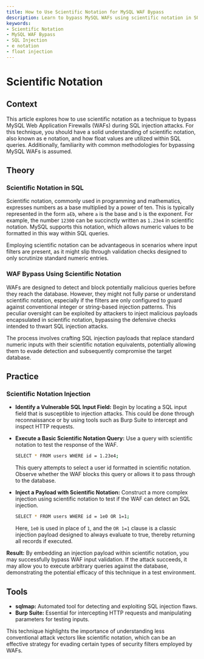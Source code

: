 ```yaml
---
title: How to Use Scientific Notation for MySQL WAF Bypass
description: Learn to bypass MySQL WAFs using scientific notation in SQL injections.
keywords:
- Scientific Notation
- MySQL WAF Bypass
- SQL Injection
- e notation
- float injection
---
```


# Scientific Notation

## Context

This article explores how to use scientific notation as a technique to bypass MySQL Web Application Firewalls (WAFs) during SQL injection attacks. For this technique, you should have a solid understanding of scientific notation, also known as e notation, and how float values are utilized within SQL queries. Additionally, familiarity with common methodologies for bypassing MySQL WAFs is assumed.

## Theory

### Scientific Notation in SQL

Scientific notation, commonly used in programming and mathematics, expresses numbers as a base multiplied by a power of ten. This is typically represented in the form `aEb`, where `a` is the base and `b` is the exponent. For example, the number `12300` can be succinctly written as `1.23e4` in scientific notation. MySQL supports this notation, which allows numeric values to be formatted in this way within SQL queries.

Employing scientific notation can be advantageous in scenarios where input filters are present, as it might slip through validation checks designed to only scrutinize standard numeric entries.

### WAF Bypass Using Scientific Notation

WAFs are designed to detect and block potentially malicious queries before they reach the database. However, they might not fully parse or understand scientific notation, especially if the filters are only configured to guard against conventional integer or string-based injection patterns. This peculiar oversight can be exploited by attackers to inject malicious payloads encapsulated in scientific notation, bypassing the defensive checks intended to thwart SQL injection attacks.

The process involves crafting SQL injection payloads that replace standard numeric inputs with their scientific notation equivalents, potentially allowing them to evade detection and subsequently compromise the target database.

## Practice

### Scientific Notation Injection

- **Identify a Vulnerable SQL Input Field:**
  Begin by locating a SQL input field that is susceptible to injection attacks. This could be done through reconnaissance or by using tools such as Burp Suite to intercept and inspect HTTP requests.

- **Execute a Basic Scientific Notation Query:**
  Use a query with scientific notation to test the response of the WAF.

  ```bash
  SELECT * FROM users WHERE id = 1.23e4;
  ```

  This query attempts to select a user id formatted in scientific notation. Observe whether the WAF blocks this query or allows it to pass through to the database.

- **Inject a Payload with Scientific Notation:**
  Construct a more complex injection using scientific notation to test if the WAF can detect an SQL injection.

  ```bash
  SELECT * FROM users WHERE id = 1e0 OR 1=1;
  ```

  Here, `1e0` is used in place of `1`, and the `OR 1=1` clause is a classic injection payload designed to always evaluate to true, thereby returning all records if executed.

**Result:** By embedding an injection payload within scientific notation, you may successfully bypass WAF input validation. If the attack succeeds, it may allow you to execute arbitrary queries against the database, demonstrating the potential efficacy of this technique in a test environment.

## Tools

- **sqlmap:** Automated tool for detecting and exploiting SQL injection flaws.
- **Burp Suite:** Essential for intercepting HTTP requests and manipulating parameters for testing inputs.

This technique highlights the importance of understanding less conventional attack vectors like scientific notation, which can be an effective strategy for evading certain types of security filters employed by WAFs.